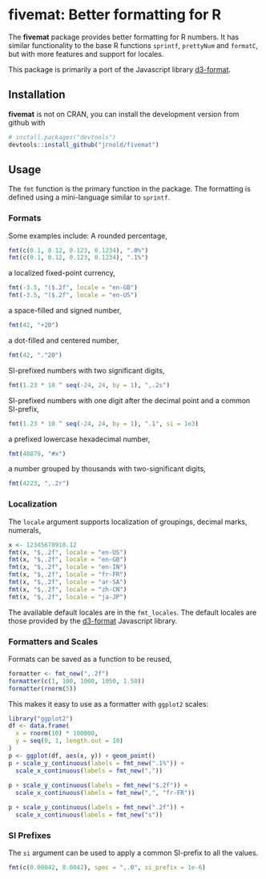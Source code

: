 # fivemat: Better formatting for R

The **fivemat** package provides better formatting for R numbers. 
It has similar functionality to the base R functions `sprintf`, `prettyNum` and `formatC`, but with more features and support for locales.

This package is primarily a port  of the Javascript library [d3-format](https://github.com/d3/d3-format/blob/master/README.md).

## Installation

**fivemat** is not on CRAN, you can install the development version 
from github with
```r
# install.packages("devtools")
devtools::install_github("jrnold/fivemat")
```

## Usage

The `fmt` function is the primary function in the package.
The formatting is defined using a mini-language similar to `sprintf`.


### Formats

Some examples include:
A rounded percentage,
```r
fmt(c(0.1, 0.12, 0.123, 0.1234), ".0%")
fmt(c(0.1, 0.12, 0.123, 0.1234), ".1%")
```
a localized fixed-point currency,
```r
fmt(-3.5, "($.2f", locale = "en-GB")
fmt(-3.5, "($.2f", locale = "en-US")
```
a space-filled and signed number,
```r
fmt(42, "+20")
```
a dot-filled and centered number,
```r
fmt(42, ".^20")
```
SI-prefixed numbers with two significant digits,
```r
fmt(1.23 * 10 ^ seq(-24, 24, by = 1), ",.2s")
```
SI-prefixed numbers with one digit after the decimal point and
a common SI-prefix,
```r
fmt(1.23 * 10 ^ seq(-24, 24, by = 1), ".1", si = 1e3)
```
a prefixed lowercase hexadecimal number,
```r
fmt(48879, "#x")
```
a number grouped by thousands with two-significant digits,
```r
fmt(4223, ",.2r")
```

### Localization

The `locale` argument supports localization of groupings, decimal marks, numerals,
```r
x <- 12345678910.12
fmt(x, "$,.2f", locale = "en-US")
fmt(x, "$,.2f", locale = "en-GB")
fmt(x, "$,.2f", locale = "en-IN")
fmt(x, "$,.2f", locale = "fr-FR")
fmt(x, "$,.2f", locale = "ar-SA")
fmt(x, "$,.2f", locale = "zh-CN")
fmt(x, "$,.2f", locale = "ja-JP")
```

The available default locales are in the `fmt_locales`.
The default locales are those provided by the [d3-format](https://github.com/d3/d3-format) Javascript library.

### Formatters and Scales

Formats can be saved as a function to be reused,
```r
formatter <- fmt_new(",.2f")
formatter(c(1, 100, 1000, 1050, 1.50))
formatter(rnorm(5))
```

This makes it easy to use as a formatter with `ggplot2` scales:
```r
library("ggplot2")
df <- data.frame(
  x = rnorm(10) * 100000,
  y = seq(0, 1, length.out = 10)
)
p <- ggplot(df, aes(x, y)) + geom_point()
p + scale_y_continuous(labels = fmt_new(".1%")) +
  scale_x_continuous(labels = fmt_new(","))
    
p + scale_y_continuous(labels = fmt_new("$.2f")) +
  scale_x_continuous(labels = fmt_new(",", "fr-FR"))

p + scale_y_continuous(labels = fmt_new(".2f")) +
  scale_x_continuous(labels = fmt_new("s"))
```


### SI Prefixes

The `si` argument can be used to apply a common SI-prefix to all the values.
```r
fmt(c(0.00042, 0.0042), spec = ",.0", si_prefix = 1e-6)
```
